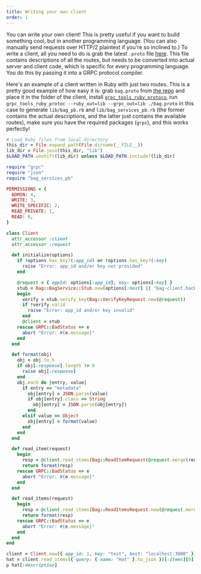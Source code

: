 ```yaml
---
title: Writing your own client
order: 1
---
```


You can write your own client! This is pretty useful if you want to build something cool, but in another programming language. (You can also manually send requests over HTTP/2 plaintext if you're so inclined to.) To write a client, all you need to do is grab the latest `.proto` file [here](https://github.com/hackclub/bag/blob/main/proto/bag.proto). This file contains descriptions of all the routes, but needs to be converted into actual server and client code, which is specific for every programming language. You do this by passing it into a GRPC protocol compiler.

Here's an example of a client written in Ruby with just two routes. This is a pretty good example of how easy it is: grab `bag.proto` from [the repo](https://github.com/hackclub/bag) and place it in the folder of the client, install [`grpc_tools_ruby_protoco`](), run `grpc_tools_ruby_protoc --ruby_out=lib --grpc_out=lib ./bag.proto` in this case to generate `lib/bag_pb.rb` and `lib/bag_services_pb.rb` (the former contains the actual descriptions, and the latter just contains the available routes), make sure you have the required packages (`grpc`), and this works perfectly!

```ruby
# Load Ruby files from local directory
this_dir = File.expand_path(File.dirname(__FILE__))
lib_dir = File.join(this_dir, "lib")
$LOAD_PATH.unshift(lib_dir) unless $LOAD_PATH.include?(lib_dir)

require "grpc"
require "json"
require "bag_services_pb"

PERMISSIONS = {
  ADMIN: 4,
  WRITE: 3,
  WRITE_SPECIFIC: 2,
  READ_PRIVATE: 1,
  READ: 0,
}

class Client
  attr_accessor :client
  attr_accessor :request

  def initialize(options)
    if !options.has_key?(:app_id) or !options.has_key?(:key)
      raise "Error: app_id and/or key not provided"
    end

    @request = { appId: options[:app_id], key: options[:key] }
    stub = Bag::BagService::Stub.new(options[:host] || "bag-client.hackclub.com", :this_channel_is_insecure)
    begin
      verify = stub.verify_key(Bag::VerifyKeyRequest.new(@request))
      if !verify.valid
        raise "Error: app_id and/or key invalid"
      end
      @client = stub
    rescue GRPC::BadStatus => e
      abort "Error: #{e.message}"
    end
  end

  def format(obj)
    obj = obj.to_h 
    if obj[:response].length != 0
      raise obj[:response]
    end
    obj.each do |entry, value|
      if entry == "metadata"
        obj[entry] = JSON.parse(value)
        if obj[entry].class == String
          obj[entry] = JSON.parse(obj[entry])
        end
      elsif value == Object
        obj[entry] = format(value)
      end
    end
  end

  def read_item(request)
    begin
      resp = @client.read_items(Bag::ReadItemRequest(@request.merge(request)))
      return format(resp)
    rescue GRPC::BadStatus => e
      abort "Error: #{e.message}"
    end
  end

  def read_items(request)
    begin
      resp = @client.read_items(Bag::ReadItemsRequest.new(@request.merge(request)))
      return format(resp)
    rescue GRPC::BadStatus => e
      abort "Error: #{e.message}"
    end
  end
end

client = Client.new({ app_id: 1, key: "test", host: "localhost:3000" })
hat = client.read_items({ query: { name: "Hat" }.to_json })[:items][0]
p hat[:description]
```